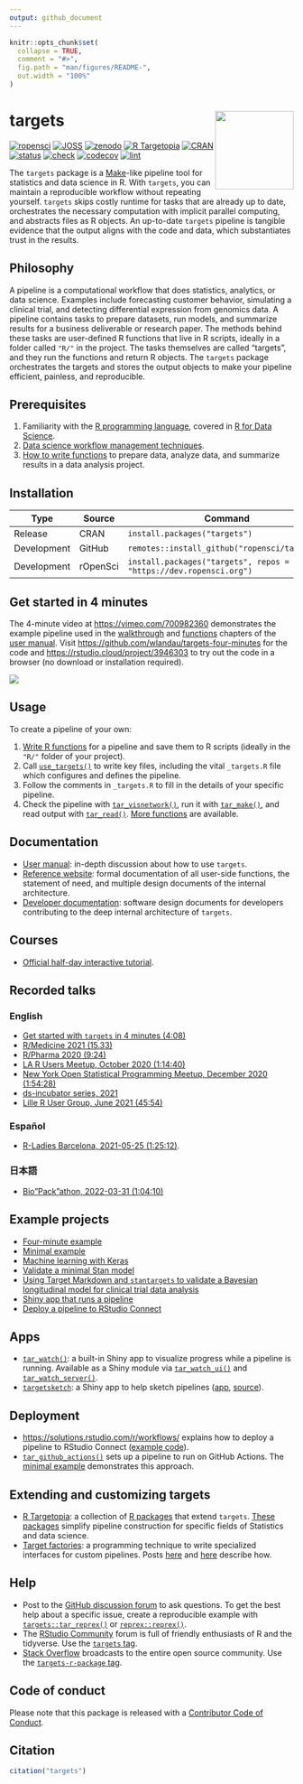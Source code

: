 ```yaml
---
output: github_document
---
```


```r
knitr::opts_chunk$set(
  collapse = TRUE,
  comment = "#>",
  fig.path = "man/figures/README-",
  out.width = "100%"
)
```

# targets <img src='man/figures/logo.png' align="right" height="139"/>

[![ropensci](https://badges.ropensci.org/401_status.svg)](https://github.com/ropensci/software-review/issues/401)
[![JOSS](https://joss.theoj.org/papers/10.21105/joss.02959/status.svg)](https://doi.org/10.21105/joss.02959)
[![zenodo](https://zenodo.org/badge/200093430.svg)](https://zenodo.org/badge/latestdoi/200093430)
[![R Targetopia](https://img.shields.io/badge/R_Targetopia-member-blue?style=flat&labelColor=gray)](https://wlandau.github.io/targetopia/)
[![CRAN](https://www.r-pkg.org/badges/version/targets)](https://CRAN.R-project.org/package=targets)
[![status](https://www.repostatus.org/badges/latest/active.svg)](https://www.repostatus.org/#active)
[![check](https://github.com/ropensci/targets/workflows/check/badge.svg)](https://github.com/ropensci/targets/actions?query=workflow%3Acheck)
[![codecov](https://codecov.io/gh/ropensci/targets/branch/main/graph/badge.svg?token=3T5DlLwUVl)](https://app.codecov.io/gh/ropensci/targets)
[![lint](https://github.com/ropensci/targets/workflows/lint/badge.svg)](https://github.com/ropensci/targets/actions?query=workflow%3Alint)

The `targets` package is a [Make](https://www.gnu.org/software/make/)-like pipeline tool for statistics and data science in R. With `targets`, you can maintain a reproducible workflow without repeating yourself. `targets` skips costly runtime for tasks that are already up to date, orchestrates the necessary computation with implicit parallel computing, and abstracts files as R objects. An up-to-date `targets` pipeline is tangible evidence that the output aligns with the code and data, which substantiates trust in the results.

## Philosophy

A pipeline is a computational workflow that does statistics, analytics, or data science. Examples include forecasting customer behavior, simulating a clinical trial, and detecting differential expression from genomics data. A pipeline contains tasks to prepare datasets, run models, and summarize results for a business deliverable or research paper. The methods behind these tasks are user-defined R functions that live in R scripts, ideally in a folder called `"R/"` in the project. The tasks themselves are called "targets", and they run the functions and return R objects. The `targets` package orchestrates the targets and stores the output objects to make your pipeline efficient, painless, and reproducible.

## Prerequisites

1. Familiarity with the [R programming language](https://www.r-project.org/), covered in [R for Data Science](https://r4ds.had.co.nz/).
1. [Data science workflow management techniques](https://rstats.wtf/index.html).
1. [How to write functions](https://r4ds.had.co.nz/functions.html) to prepare data, analyze data, and summarize results in a data analysis project.

## Installation

Type | Source | Command
---|---|---
Release | CRAN | `install.packages("targets")`
Development | GitHub | `remotes::install_github("ropensci/targets")`
Development | rOpenSci | `install.packages("targets", repos = "https://dev.ropensci.org")`

## Get started in 4 minutes

The 4-minute video at <https://vimeo.com/700982360> demonstrates the example pipeline used in the [walkthrough](https://books.ropensci.org/targets/walkthrough.html) and [functions](https://books.ropensci.org/targets/functions.html) chapters of the [user manual](https://books.ropensci.org/targets/). Visit <https://github.com/wlandau/targets-four-minutes> for the code and <https://rstudio.cloud/project/3946303> to try out the code in a browser (no download or installation required).

[![](./man/figures/video.png)](https://vimeo.com/700982360)

## Usage

To create a pipeline of your own:

1. [Write R functions](https://books.ropensci.org/targets/functions.html) for a pipeline and save them to R scripts (ideally in the `"R/"` folder of your project).
1. Call [`use_targets()`](https://docs.ropensci.org/targets/reference/use_targets.html) to write key files, including the vital `_targets.R` file which configures and defines the pipeline.
1. Follow the comments in `_targets.R` to fill in the details of your specific pipeline.
1. Check the pipeline with [`tar_visnetwork()`](https://docs.ropensci.org/targets/reference/tar_visnetwork.html), run it with [`tar_make()`](https://docs.ropensci.org/targets/reference/tar_make.html), and read output with [`tar_read()`](https://docs.ropensci.org/targets/reference/tar_read.html). [More functions](https://docs.ropensci.org/targets/reference/index.html) are available.

## Documentation

* [User manual](https://books.ropensci.org/targets/): in-depth discussion about how to use `targets`.
* [Reference website](https://docs.ropensci.org/targets/): formal documentation of all user-side functions, the statement of need, and multiple design documents of the internal architecture.
* [Developer documentation](https://books.ropensci.org/targets-design/): software design documents for developers contributing to the deep internal architecture of `targets`.

## Courses

* [Official half-day interactive tutorial](https://github.com/wlandau/targets-tutorial).

## Recorded talks

### English

* [Get started with `targets` in 4 minutes (4:08)](https://vimeo.com/700982360)
* [R/Medicine 2021 (15.33)](https://youtu.be/HJI5mQJRGpY)
* [R/Pharma 2020 (9:24)](https://www.youtube.com/watch?v=GRqKJBaC5g4&list=PLMtxz1fUYA5C0YflXsR8EEAQXfjntlV1H&index=6)
* [LA R Users Meetup, October 2020 (1:14:40)](https://www.youtube.com/watch?v=Qq25BUxpJu4)
* [New York Open Statistical Programming Meetup, December 2020 (1:54:28)](https://youtu.be/Gqn7Xn4d5NI)
* [ds-incubator series, 2021](https://www.youtube.com/playlist?list=PLvgdJdJDL-APJqHy5CXs6m4N7hUVp5rb4)
* [Lille R User Group, June 2021 (45:54)](https://youtu.be/FODSavXGjYg)

### Español

* [R-Ladies Barcelona, 2021-05-25 (1:25:12)](https://www.youtube.com/watch?v=Vj312AfdpBo).

### 日本語

-   [Bio"Pack"athon, 2022-03-31
    (1:04:10)](https://togotv.dbcls.jp/20220331.html)

## Example projects

* [Four-minute example](https://github.com/wlandau/targets-four-minutes)
* [Minimal example](https://github.com/wlandau/targets-minimal)
* [Machine learning with Keras](https://github.com/wlandau/targets-keras)
* [Validate a minimal Stan model](https://github.com/wlandau/targets-stan)
* [Using Target Markdown and `stantargets` to validate a Bayesian longitudinal model for clinical trial data analysis](https://github.com/wlandau/rmedicine2021-pipeline)
* [Shiny app that runs a pipeline](https://github.com/wlandau/targets-shiny)
* [Deploy a pipeline to RStudio Connect](https://github.com/sol-eng/targets-deployment-rsc)

## Apps

* [`tar_watch()`](https://docs.ropensci.org/targets/reference/tar_watch.html): a built-in Shiny app to visualize progress while a pipeline is running. Available as a Shiny module via [`tar_watch_ui()`](https://docs.ropensci.org/targets/reference/tar_watch_ui.html) and [`tar_watch_server()`](https://docs.ropensci.org/targets/reference/tar_watch_server.html).
* [`targetsketch`](https://wlandau.shinyapps.io/targetsketch): a Shiny app to help sketch pipelines ([app](https://wlandau.shinyapps.io/targetsketch), [source](https://github.com/wlandau/targetsketch)).

## Deployment

* <https://solutions.rstudio.com/r/workflows/> explains how to deploy a pipeline to RStudio Connect ([example code](https://github.com/sol-eng/targets-deployment-rsc)).
* [`tar_github_actions()`](https://docs.ropensci.org/targets/reference/tar_github_actions.html) sets up a pipeline to run on GitHub Actions. The [minimal example](https://github.com/wlandau/targets-minimal) demonstrates this approach.

## Extending and customizing targets

* [R Targetopia](https://wlandau.github.io/targetopia/): a collection of [R packages](https://wlandau.github.io/targetopia/packages.html) that extend `targets`. [These packages](https://wlandau.github.io/targetopia/packages.html) simplify pipeline construction for specific fields of Statistics and data science.
* [Target factories](https://wlandau.github.io/targetopia/contributing.html#target-factories): a programming technique to write specialized interfaces for custom pipelines. Posts [here](https://ropensci.org/blog/2021/02/03/targets/) and [here](https://wlandau.github.io/targetopia/contributing.html) describe how.

## Help

* Post to the [GitHub discussion forum](https://github.com/ropensci/targets/discussions) to ask questions. To get the best help about a specific issue, create a reproducible example with  [`targets::tar_reprex()`](https://docs.ropensci.org/targets/reference/tar_reprex.html) or  [`reprex::reprex()`](https://reprex.tidyverse.org/reference/reprex.html). 
* The [RStudio Community](https://community.rstudio.com/) forum is full of friendly enthusiasts of R and the tidyverse. Use the [`targets` tag](https://community.rstudio.com/tag/targets).
* [Stack Overflow](https://stackoverflow.com/) broadcasts to the entire open source community. Use the [`targets-r-package` tag](https://stackoverflow.com/questions/tagged/targets-r-package).

## Code of conduct

Please note that this package is released with a [Contributor Code of Conduct](https://ropensci.org/code-of-conduct/).

## Citation

```r
citation("targets")
```
